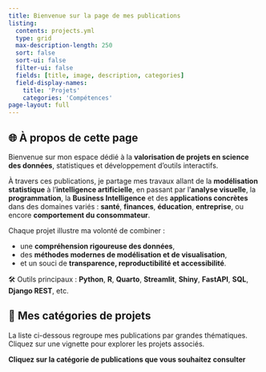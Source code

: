 ```yaml
---
title: Bienvenue sur la page de mes publications
listing: 
  contents: projects.yml
  type: grid
  max-description-length: 250
  sort: false
  sort-ui: false
  filter-ui: false
  fields: [title, image, description, categories]
  field-display-names: 
    title: 'Projets'
    categories: 'Compétences'
page-layout: full
---
```


## 🌐 À propos de cette page

Bienvenue sur mon espace dédié à la **valorisation de projets en science des données**, statistiques et développement d’outils interactifs.

À travers ces publications, je partage mes travaux allant de la **modélisation statistique** à l’**intelligence artificielle**, en passant par l’**analyse visuelle**, la **programmation**, la **Business Intelligence** et des **applications concrètes** dans des domaines variés : **santé**, **finances**, **éducation**, **entreprise**, ou encore **comportement du consommateur**.

Chaque projet illustre ma volonté de combiner :

- une **compréhension rigoureuse des données**,
- des **méthodes modernes de modélisation et de visualisation**,
- et un souci de **transparence, reproductibilité et accessibilité**.

🛠️ Outils principaux : **Python**, **R**, **Quarto**, **Streamlit**, **Shiny**, **FastAPI**, **SQL**, **Django REST**, etc.


## 📂 Mes catégories de projets

La liste ci-dessous regroupe mes publications par grandes thématiques. Cliquez sur une vignette pour explorer les projets associés.

**Cliquez sur la catégorie de publications que vous souhaitez consulter**

```list
```
